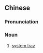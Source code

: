 {{also|系统托盘}}
==Chinese==
{{zh-forms|s=系统托盘|type=22}}

===Pronunciation===
{{zh-pron
|m=xìtǒng tuōpán
|cat=n
}}

===Noun===
{{zh-noun}}

# {{lb|zh|computing}} [[system tray]]

{{zh-cat|Graphical user interface}}